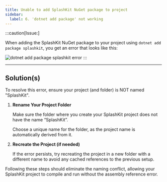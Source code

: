 ---
title: Unable to add SplashKit NuGet package to project
sidebar:
  label: 6. 'dotnet add package' not working
---


:::caution[Issue:]

When adding the SplashKit NuGet package to your project using `dotnet add package splashkit`, you get an error that looks like this:

![dotnet add package splashkit error](/images/troubleshoot/macos/dotnet-add-package-error.png)
:::

---

## Solution(s)

To resolve this error, ensure your project (and folder) is NOT named "SplashKit".

<Steps>

1. **Rename Your Project Folder**

    Make sure the folder where you create your SplashKit project does not have the name “SplashKit”.

    Choose a unique name for the folder, as the project name is automatically derived from it.

2. **Recreate the Project (if needed)**

    If the error persists, try recreating the project in a new folder with a different name to avoid any cached references to the previous setup.

</Steps>

Following these steps should eliminate the naming conflict, allowing your SplashKit project to compile and run without the assembly reference error.
